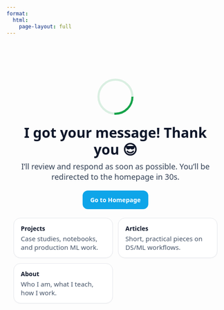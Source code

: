 ---
format:
  html:
    page-layout: full
---


```{=html}
<!-- Container -->
<section id="ty-page" style="max-width:760px;margin:6rem auto;padding:0 1rem;font-family:system-ui,-apple-system,Segoe UI,Roboto,Helvetica,Arial,sans-serif;color:#0f172a;text-align:center">

  <!-- Success icon -->
  <div style="display:inline-block;width:88px;height:88px;margin-bottom:1rem">
    <svg viewBox="-2 -2 56 56" width="88" height="88">
      <circle cx="26" cy="26" r="25" fill="none" stroke="#16a34a" stroke-width="3" style="opacity:.15"></circle>
      <circle cx="26" cy="26" r="25" fill="none" stroke="#16a34a" stroke-width="3"
              style="stroke-dasharray:157;stroke-dashoffset:157;animation:ty-ring .8s ease-out forwards"></circle>
      <polyline points="14,28 23,36 38,18" fill="none" stroke="#16a34a" stroke-width="4" stroke-linecap="round" stroke-linejoin="round"
                style="stroke-dasharray:40;stroke-dashoffset:40;animation:ty-tick .6s .3s ease-out forwards"></polyline>
    </svg>
  </div>

  <h1 style="font-size:2rem;line-height:1.2;margin:.25rem 0 0">I got your message! Thank you 😎 </h1>
  <p style="font-size:1.125rem;color:#334155;margin:.5rem 0 1.25rem">
    I’ll review and respond as soon as possible. You’ll be redirected to the homepage in
    <span id="ty-sec">30</span>s.
  </p>

  <!-- Actions -->
  <div class="ty-actions">
    <a href="https://www.datascienceyapper.com/" class="ty-btn ty-btn-primary">Go to Homepage</a>
  </div>

  <!-- Destinations -->
  <div class="ty-grid">
    <a class="ty-card" href="https://www.datascienceyapper.com/content/projects/">
      <div class="ty-card-title">Projects</div>
      <div class="ty-card-body">Case studies, notebooks, and production ML work.</div>
    </a>
    <a class="ty-card" href="https://www.datascienceyapper.com/content/blog/">
      <div class="ty-card-title">Articles</div>
      <div class="ty-card-body">Short, practical pieces on DS/ML workflows.</div>
    </a>
    <a class="ty-card" href="https://www.datascienceyapper.com/content/about/">
      <div class="ty-card-title">About</div>
      <div class="ty-card-body">Who I am, what I teach, how I work.</div>
    </a>
  </div>
</section>

<style>
  /* All styles scoped under #ty-page to avoid collisions with Quarto/theme */
  #ty-page .ty-actions{display:flex;gap:.75rem;justify-content:center;flex-wrap:wrap;margin-bottom:1.25rem}
  #ty-page .ty-btn{font-weight:600;padding:.75rem 1.1rem;border-radius:.75rem;display:inline-block;text-decoration:none;border:0;cursor:pointer;transition:filter .15s ease}
  #ty-page .ty-btn-primary{background:#0ea5e9;color:#fff}
  #ty-page .ty-btn-primary:hover{filter:brightness(.95)}
  #ty-page .ty-btn-ghost{background:#e2e8f0;color:#0f172a}
  #ty-page .ty-btn-ghost:hover{filter:brightness(.97)}

  #ty-page .ty-grid{display:grid;grid-template-columns:repeat(auto-fit,minmax(220px,1fr));gap:12px;margin-top:1.25rem;text-align:left}
  #ty-page .ty-card{display:block;border:1px solid #e5e7eb;border-radius:16px;padding:14px 16px;background:#fff;color:#0f172a;text-decoration:none;
                    transition:transform .12s ease, box-shadow .12s ease; box-shadow:0 1px 2px rgba(15,23,42,.04)}
  #ty-page .ty-card:hover{transform:translateY(-1px);box-shadow:0 6px 16px rgba(15,23,42,.08)}
  #ty-page .ty-card-title{font-weight:800;margin-bottom:.25rem}
  #ty-page .ty-card-body{color:#475569;font-size:.95rem}

  @keyframes ty-ring{to{stroke-dashoffset:0}}
  @keyframes ty-tick{to{stroke-dashoffset:0}}
</style>

<script>
  (function(){
    var target = "https://www.datascienceyapper.com/";
    var secs = 30, el = document.getElementById('ty-sec');
    var timer = setInterval(function(){
      secs--; if (el) el.textContent = secs;
      if (secs <= 0){ clearInterval(timer); window.location.href = target; }
    }, 1000);
    document.getElementById('ty-skip')?.addEventListener('click', function(){
      clearInterval(timer); window.location.href = target;
    });
  })();
</script>
```